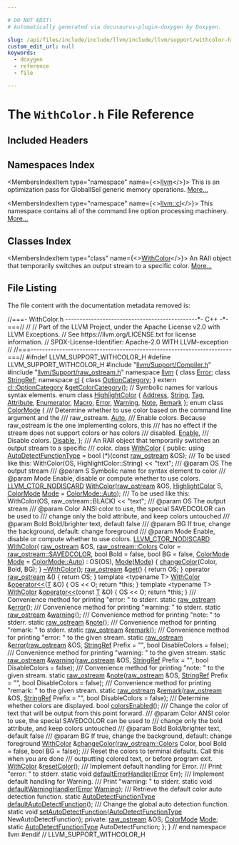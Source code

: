 ```yaml
---

# DO NOT EDIT!
# Automatically generated via docusaurus-plugin-doxygen by Doxygen.

slug: /api/files/include/include/llvm/include/llvm/support/withcolor-h
custom_edit_url: null
keywords:
  - doxygen
  - reference
  - file

---
```





# The `WithColor.h` File Reference

<DoxygenPage pluginConfig={pluginConfig}>



## Included Headers

<IncludesList>
<IncludesListItem
  filePath="llvm/Support/Compiler.h"
  permalink="/docs/api/files/include/include/llvm/include/llvm/support/compiler-h"
  isLocal="true" />
<IncludesListItem
  filePath="llvm/Support/raw_ostream.h"
  permalink="/docs/api/files/include/include/llvm/include/llvm/support/raw-ostream-h"
  isLocal="true" />
</IncludesList>

## Namespaces Index

<MembersIndex>

<MembersIndexItem
  type="namespace"
  name={<><a href="/docs/api/namespaces/llvm">llvm</a></>}>
This is an optimization pass for GlobalISel generic memory operations. <a href="/docs/api/namespaces/llvm/#details">More...</a>
</MembersIndexItem>

<MembersIndexItem
  type="namespace"
  name={<><a href="/docs/api/namespaces/llvm/cl">llvm::cl</a></>}>
This namespace contains all of the command line option processing machinery. <a href="/docs/api/namespaces/llvm/cl/#details">More...</a>
</MembersIndexItem>

</MembersIndex>

## Classes Index

<MembersIndex>

<MembersIndexItem
  type="class"
  name={<><a href="/docs/api/classes/llvm/withcolor">WithColor</a></>}>
An RAII object that temporarily switches an output stream to a specific color. <a href="/docs/api/classes/llvm/withcolor/#details">More...</a>
</MembersIndexItem>

</MembersIndex>


## File Listing

The file content with the documentation metadata removed is:

<ProgramListing>

<Link id="l00001" /><CodeLine lineNumber="1"><Highlight kind="comment">//===- WithColor.h ----------------------------------------------&#42;- C++ -&#42;-===//</Highlight><Highlight kind="normal"></Highlight></CodeLine>
<Link id="l00002" /><CodeLine lineNumber="2"><Highlight kind="normal"></Highlight><Highlight kind="comment">//</Highlight><Highlight kind="normal"></Highlight></CodeLine>
<Link id="l00003" /><CodeLine lineNumber="3"><Highlight kind="normal"></Highlight><Highlight kind="comment">// Part of the LLVM Project, under the Apache License v2.0 with LLVM Exceptions.</Highlight><Highlight kind="normal"></Highlight></CodeLine>
<Link id="l00004" /><CodeLine lineNumber="4"><Highlight kind="normal"></Highlight><Highlight kind="comment">// See https://llvm.org/LICENSE.txt for license information.</Highlight><Highlight kind="normal"></Highlight></CodeLine>
<Link id="l00005" /><CodeLine lineNumber="5"><Highlight kind="normal"></Highlight><Highlight kind="comment">// SPDX-License-Identifier: Apache-2.0 WITH LLVM-exception</Highlight><Highlight kind="normal"></Highlight></CodeLine>
<Link id="l00006" /><CodeLine lineNumber="6"><Highlight kind="normal"></Highlight><Highlight kind="comment">//</Highlight><Highlight kind="normal"></Highlight></CodeLine>
<Link id="l00007" /><CodeLine lineNumber="7"><Highlight kind="normal"></Highlight><Highlight kind="comment">//===----------------------------------------------------------------------===//</Highlight><Highlight kind="normal"></Highlight></CodeLine>
<Link id="l00008" /><CodeLine lineNumber="8"><Highlight kind="normal"></Highlight></CodeLine>
<Link id="l00009" /><CodeLine lineNumber="9"><Highlight kind="normal"></Highlight><Highlight kind="preprocessor">#ifndef LLVM&#95;SUPPORT&#95;WITHCOLOR&#95;H</Highlight><Highlight kind="normal"></Highlight></CodeLine>
<Link id="l00010" /><CodeLine lineNumber="10"><Highlight kind="normal"></Highlight><Highlight kind="preprocessor">#define LLVM&#95;SUPPORT&#95;WITHCOLOR&#95;H</Highlight><Highlight kind="normal"></Highlight></CodeLine>
<Link id="l00011" /><CodeLine lineNumber="11"><Highlight kind="normal"></Highlight></CodeLine>
<Link id="l00012" /><CodeLine lineNumber="12"><Highlight kind="normal"></Highlight><Highlight kind="preprocessor">#include &quot;<a href="/docs/api/files/include/include/llvm/include/llvm/support/compiler-h">llvm/Support/Compiler.h</a>&quot;</Highlight><Highlight kind="normal"></Highlight></CodeLine>
<Link id="l00013" /><CodeLine lineNumber="13"><Highlight kind="normal"></Highlight><Highlight kind="preprocessor">#include &quot;<a href="/docs/api/files/include/include/llvm/include/llvm/support/raw-ostream-h">llvm/Support/raw&#95;ostream.h</a>&quot;</Highlight><Highlight kind="normal"></Highlight></CodeLine>
<Link id="l00014" /><CodeLine lineNumber="14"><Highlight kind="normal"></Highlight></CodeLine>
<Link id="l00015" /><CodeLine lineNumber="15"><Highlight kind="normal"></Highlight><Highlight kind="keyword">namespace </Highlight><Highlight kind="normal"><a href="/docs/api/namespaces/llvm">llvm</a> &#123;</Highlight></CodeLine>
<Link id="l00016" /><CodeLine lineNumber="16"><Highlight kind="normal"></Highlight></CodeLine>
<Link id="l00017" /><CodeLine lineNumber="17"><Highlight kind="normal"></Highlight><Highlight kind="keyword">class </Highlight><Highlight kind="normal"><a href="/docs/api/classes/llvm/error">Error</a>;</Highlight></CodeLine>
<Link id="l00018" /><CodeLine lineNumber="18"><Highlight kind="normal"></Highlight><Highlight kind="keyword">class </Highlight><Highlight kind="normal"><a href="/docs/api/classes/llvm/stringref">StringRef</a>;</Highlight></CodeLine>
<Link id="l00019" /><CodeLine lineNumber="19"><Highlight kind="normal"></Highlight></CodeLine>
<Link id="l00020" /><CodeLine lineNumber="20"><Highlight kind="normal"></Highlight><Highlight kind="keyword">namespace </Highlight><Highlight kind="normal"><a href="/docs/api/namespaces/llvm/cl">cl</a> &#123;</Highlight></CodeLine>
<Link id="l00021" /><CodeLine lineNumber="21"><Highlight kind="normal"></Highlight><Highlight kind="keyword">class </Highlight><Highlight kind="normal"><a href="/docs/api/classes/llvm/cl/optioncategory">OptionCategory</a>;</Highlight></CodeLine>
<Link id="l00022" /><CodeLine lineNumber="22"><Highlight kind="normal">&#125;</Highlight></CodeLine>
<Link id="l00023" /><CodeLine lineNumber="23"><Highlight kind="normal"></Highlight></CodeLine>
<Link id="l00024" /><CodeLine lineNumber="24"><Highlight kind="normal"></Highlight><Highlight kind="keyword">extern</Highlight><Highlight kind="normal"> <a href="/docs/api/classes/llvm/cl/optioncategory">cl::OptionCategory</a> &amp;<a href="/docs/api/namespaces/llvm/#a34af77dee4cbfea71a87d6a6e7a6acd1">getColorCategory</a>();</Highlight></CodeLine>
<Link id="l00025" /><CodeLine lineNumber="25"><Highlight kind="normal"></Highlight></CodeLine>
<Link id="l00026" /><CodeLine lineNumber="26"><Highlight kind="normal"></Highlight><Highlight kind="comment">// Symbolic names for various syntax elements.</Highlight><Highlight kind="normal"></Highlight></CodeLine>
<Link id="l00027" /><CodeLine lineNumber="27" lineLink="/docs/api/namespaces/llvm/#ac226f3d2b9ca090171a8e0a8cb92c343"><Highlight kind="normal"></Highlight><Highlight kind="keyword">enum class</Highlight><Highlight kind="normal"> <a href="/docs/api/namespaces/llvm/#ac226f3d2b9ca090171a8e0a8cb92c343">HighlightColor</a> &#123;</Highlight></CodeLine>
<Link id="l00028" /><CodeLine lineNumber="28" lineLink="/docs/api/namespaces/llvm/#ac226f3d2b9ca090171a8e0a8cb92c343add7bf230fde8d4836917806aff6a6b27"><Highlight kind="normal">  <a href="/docs/api/namespaces/llvm/#a8e02bbea14c70bab55fbc1384e1472d9add7bf230fde8d4836917806aff6a6b27">Address</a>,</Highlight></CodeLine>
<Link id="l00029" /><CodeLine lineNumber="29" lineLink="/docs/api/namespaces/llvm/#ac226f3d2b9ca090171a8e0a8cb92c343a27118326006d3829667a400ad23d5d98"><Highlight kind="normal">  <a href="/docs/api/namespaces/llvm/#ac226f3d2b9ca090171a8e0a8cb92c343a27118326006d3829667a400ad23d5d98">String</a>,</Highlight></CodeLine>
<Link id="l00030" /><CodeLine lineNumber="30" lineLink="/docs/api/namespaces/llvm/#ac226f3d2b9ca090171a8e0a8cb92c343ac101058e7ea21bbbf2a5ac893088e90b"><Highlight kind="normal">  <a href="/docs/api/namespaces/llvm/#ac226f3d2b9ca090171a8e0a8cb92c343ac101058e7ea21bbbf2a5ac893088e90b">Tag</a>,</Highlight></CodeLine>
<Link id="l00031" /><CodeLine lineNumber="31" lineLink="/docs/api/namespaces/llvm/#ac226f3d2b9ca090171a8e0a8cb92c343af2bbdf9f72c085adc4d0404e370f0f4c"><Highlight kind="normal">  <a href="/docs/api/classes/llvm/attribute">Attribute</a>,</Highlight></CodeLine>
<Link id="l00032" /><CodeLine lineNumber="32" lineLink="/docs/api/namespaces/llvm/#ac226f3d2b9ca090171a8e0a8cb92c343a30309b565fa53a27f30668e22f7cf058"><Highlight kind="normal">  <a href="/docs/api/namespaces/llvm/#ac226f3d2b9ca090171a8e0a8cb92c343a30309b565fa53a27f30668e22f7cf058">Enumerator</a>,</Highlight></CodeLine>
<Link id="l00033" /><CodeLine lineNumber="33" lineLink="/docs/api/namespaces/llvm/#ac226f3d2b9ca090171a8e0a8cb92c343a4374cf34c5d58482ffae982196bd2114"><Highlight kind="normal">  <a href="/docs/api/namespaces/llvm/#ac226f3d2b9ca090171a8e0a8cb92c343a4374cf34c5d58482ffae982196bd2114">Macro</a>,</Highlight></CodeLine>
<Link id="l00034" /><CodeLine lineNumber="34" lineLink="/docs/api/namespaces/llvm/#ac226f3d2b9ca090171a8e0a8cb92c343a902b0d55fddef6f8d651fe1035b7d4bd"><Highlight kind="normal">  <a href="/docs/api/classes/llvm/error">Error</a>,</Highlight></CodeLine>
<Link id="l00035" /><CodeLine lineNumber="35" lineLink="/docs/api/namespaces/llvm/#ac226f3d2b9ca090171a8e0a8cb92c343a0eaadb4fcb48a0a0ed7bc9868be9fbaa"><Highlight kind="normal">  <a href="/docs/api/namespaces/llvm/#ac226f3d2b9ca090171a8e0a8cb92c343a0eaadb4fcb48a0a0ed7bc9868be9fbaa">Warning</a>,</Highlight></CodeLine>
<Link id="l00036" /><CodeLine lineNumber="36" lineLink="/docs/api/namespaces/llvm/#ac226f3d2b9ca090171a8e0a8cb92c343a3b0649c72650c313a357338dcdfb64ec"><Highlight kind="normal">  <a href="/docs/api/namespaces/llvm/#ac226f3d2b9ca090171a8e0a8cb92c343a3b0649c72650c313a357338dcdfb64ec">Note</a>,</Highlight></CodeLine>
<Link id="l00037" /><CodeLine lineNumber="37" lineLink="/docs/api/namespaces/llvm/#ac226f3d2b9ca090171a8e0a8cb92c343a91921ada405fd6ba65dff028df047cb6"><Highlight kind="normal">  <a href="/docs/api/namespaces/llvm/#ac226f3d2b9ca090171a8e0a8cb92c343a91921ada405fd6ba65dff028df047cb6">Remark</a></Highlight></CodeLine>
<Link id="l00038" /><CodeLine lineNumber="38"><Highlight kind="normal">&#125;;</Highlight></CodeLine>
<Link id="l00039" /><CodeLine lineNumber="39"><Highlight kind="normal"></Highlight></CodeLine>
<Link id="l00040" /><CodeLine lineNumber="40" lineLink="/docs/api/namespaces/llvm/#afdccf3ff7a8dfaa084b07c1fb417bbe2"><Highlight kind="normal"></Highlight><Highlight kind="keyword">enum class</Highlight><Highlight kind="normal"> <a href="/docs/api/namespaces/llvm/#afdccf3ff7a8dfaa084b07c1fb417bbe2">ColorMode</a> &#123;</Highlight><Highlight kind="comment"></Highlight></CodeLine>
<Link id="l00041" /><CodeLine lineNumber="41"><Highlight kind="comment">  /// Determine whether to use color based on the command line argument and the</Highlight></CodeLine>
<Link id="l00042" /><CodeLine lineNumber="42"><Highlight kind="comment">  /// raw&#95;ostream.</Highlight><Highlight kind="normal"></Highlight></CodeLine>
<Link id="l00043" /><CodeLine lineNumber="43" lineLink="/docs/api/namespaces/llvm/#afdccf3ff7a8dfaa084b07c1fb417bbe2a06b9281e396db002010bde1de57262eb"><Highlight kind="normal">  <a href="/docs/api/namespaces/llvm/#afdccf3ff7a8dfaa084b07c1fb417bbe2a06b9281e396db002010bde1de57262eb">Auto</a>,</Highlight><Highlight kind="comment"></Highlight></CodeLine>
<Link id="l00044" /><CodeLine lineNumber="44"><Highlight kind="comment">  /// Enable colors. Because raw&#95;ostream is the one implementing colors, this</Highlight></CodeLine>
<Link id="l00045" /><CodeLine lineNumber="45"><Highlight kind="comment">  /// has no effect if the stream does not support colors or has colors</Highlight></CodeLine>
<Link id="l00046" /><CodeLine lineNumber="46"><Highlight kind="comment">  /// disabled.</Highlight><Highlight kind="normal"></Highlight></CodeLine>
<Link id="l00047" /><CodeLine lineNumber="47" lineLink="/docs/api/namespaces/llvm/#afdccf3ff7a8dfaa084b07c1fb417bbe2a2faec1f9f8cc7f8f40d521c4dd574f49"><Highlight kind="normal">  <a href="/docs/api/namespaces/llvm/#afdccf3ff7a8dfaa084b07c1fb417bbe2a2faec1f9f8cc7f8f40d521c4dd574f49">Enable</a>,</Highlight><Highlight kind="comment"></Highlight></CodeLine>
<Link id="l00048" /><CodeLine lineNumber="48"><Highlight kind="comment">  /// Disable colors.</Highlight><Highlight kind="normal"></Highlight></CodeLine>
<Link id="l00049" /><CodeLine lineNumber="49" lineLink="/docs/api/namespaces/llvm/#afdccf3ff7a8dfaa084b07c1fb417bbe2abcfaccebf745acfd5e75351095a5394a"><Highlight kind="normal">  <a href="/docs/api/namespaces/llvm/#afdccf3ff7a8dfaa084b07c1fb417bbe2abcfaccebf745acfd5e75351095a5394a">Disable</a>,</Highlight></CodeLine>
<Link id="l00050" /><CodeLine lineNumber="50"><Highlight kind="normal">&#125;;</Highlight></CodeLine>
<Link id="l00051" /><CodeLine lineNumber="51"><Highlight kind="normal"></Highlight><Highlight kind="comment"></Highlight></CodeLine>
<Link id="l00052" /><CodeLine lineNumber="52"><Highlight kind="comment">/// An RAII object that temporarily switches an output stream to a specific</Highlight></CodeLine>
<Link id="l00053" /><CodeLine lineNumber="53"><Highlight kind="comment">/// color.</Highlight><Highlight kind="normal"></Highlight></CodeLine>
<Link id="l00054" /><CodeLine lineNumber="54" lineLink="/docs/api/classes/llvm/withcolor"><Highlight kind="normal"></Highlight><Highlight kind="keyword">class </Highlight><Highlight kind="normal"><a href="/docs/api/classes/llvm/withcolor/#a0b7d62735f94b418859340f4949299bf">WithColor</a> &#123;</Highlight></CodeLine>
<Link id="l00055" /><CodeLine lineNumber="55"><Highlight kind="normal"></Highlight><Highlight kind="keyword">public</Highlight><Highlight kind="normal">:</Highlight></CodeLine>
<Link id="l00056" /><CodeLine lineNumber="56" lineLink="/docs/api/classes/llvm/withcolor/#a5f76e2d718b584bd59ec66a543c72751"><Highlight kind="normal">  </Highlight><Highlight kind="keyword">using </Highlight><Highlight kind="normal"><a href="/docs/api/classes/llvm/withcolor/#a5f76e2d718b584bd59ec66a543c72751">AutoDetectFunctionType</a> = bool (&#42;)(</Highlight><Highlight kind="keyword">const</Highlight><Highlight kind="normal"> <a href="/docs/api/classes/llvm/raw-ostream">raw&#95;ostream</a> &amp;OS);</Highlight></CodeLine>
<Link id="l00057" /><CodeLine lineNumber="57"><Highlight kind="normal"></Highlight><Highlight kind="comment"></Highlight></CodeLine>
<Link id="l00058" /><CodeLine lineNumber="58"><Highlight kind="comment">  /// To be used like this: WithColor(OS, HighlightColor::String) &lt;&lt; &quot;text&quot;;</Highlight></CodeLine>
<Link id="l00059" /><CodeLine lineNumber="59"><Highlight kind="comment">  /// @param OS The output stream</Highlight></CodeLine>
<Link id="l00060" /><CodeLine lineNumber="60"><Highlight kind="comment">  /// @param S Symbolic name for syntax element to color</Highlight></CodeLine>
<Link id="l00061" /><CodeLine lineNumber="61"><Highlight kind="comment">  /// @param Mode Enable, disable or compute whether to use colors.</Highlight><Highlight kind="normal"></Highlight></CodeLine>
<Link id="l00062" /><CodeLine lineNumber="62"><Highlight kind="normal">  <a href="/docs/api/files/include/include/llvm/include/llvm/support/compiler-h/#a49fbbceaed01be1497ada6623f2ba42f">LLVM&#95;CTOR&#95;NODISCARD</a> <a href="/docs/api/classes/llvm/withcolor/#a0b7d62735f94b418859340f4949299bf">WithColor</a>(<a href="/docs/api/classes/llvm/raw-ostream">raw&#95;ostream</a> &amp;OS, <a href="/docs/api/namespaces/llvm/#ac226f3d2b9ca090171a8e0a8cb92c343">HighlightColor</a> S,</Highlight></CodeLine>
<Link id="l00063" /><CodeLine lineNumber="63"><Highlight kind="normal">                                <a href="/docs/api/namespaces/llvm/#afdccf3ff7a8dfaa084b07c1fb417bbe2">ColorMode</a> <a href="/docs/api/files/lib/lib/codegen/regallocevictionadvisor-cpp/#aef71c4b21823f236e70cc6d62375adcd">Mode</a> = <a href="/docs/api/namespaces/llvm/#afdccf3ff7a8dfaa084b07c1fb417bbe2a06b9281e396db002010bde1de57262eb">ColorMode::Auto</a>);</Highlight><Highlight kind="comment"></Highlight></CodeLine>
<Link id="l00064" /><CodeLine lineNumber="64"><Highlight kind="comment">  /// To be used like this: WithColor(OS, raw&#95;ostream::BLACK) &lt;&lt; &quot;text&quot;;</Highlight></CodeLine>
<Link id="l00065" /><CodeLine lineNumber="65"><Highlight kind="comment">  /// @param OS The output stream</Highlight></CodeLine>
<Link id="l00066" /><CodeLine lineNumber="66"><Highlight kind="comment">  /// @param Color ANSI color to use, the special SAVEDCOLOR can be used to</Highlight></CodeLine>
<Link id="l00067" /><CodeLine lineNumber="67"><Highlight kind="comment">  /// change only the bold attribute, and keep colors untouched</Highlight></CodeLine>
<Link id="l00068" /><CodeLine lineNumber="68"><Highlight kind="comment">  /// @param Bold Bold/brighter text, default false</Highlight></CodeLine>
<Link id="l00069" /><CodeLine lineNumber="69"><Highlight kind="comment">  /// @param BG If true, change the background, default: change foreground</Highlight></CodeLine>
<Link id="l00070" /><CodeLine lineNumber="70"><Highlight kind="comment">  /// @param Mode Enable, disable or compute whether to use colors.</Highlight><Highlight kind="normal"></Highlight></CodeLine>
<Link id="l00071" /><CodeLine lineNumber="71" lineLink="/docs/api/classes/llvm/withcolor/#a49d88ad31bfdaa61d47dd7720c083823"><Highlight kind="normal">  <a href="/docs/api/files/include/include/llvm/include/llvm/support/compiler-h/#a49fbbceaed01be1497ada6623f2ba42f">LLVM&#95;CTOR&#95;NODISCARD</a> <a href="/docs/api/classes/llvm/withcolor/#a49d88ad31bfdaa61d47dd7720c083823">WithColor</a>(</Highlight></CodeLine>
<Link id="l00072" /><CodeLine lineNumber="72"><Highlight kind="normal">      <a href="/docs/api/classes/llvm/raw-ostream">raw&#95;ostream</a> &amp;OS, <a href="/docs/api/classes/llvm/raw-ostream/#a1d5efc43dd5669473ac2fe47d5aaf965">raw&#95;ostream::Colors</a> Color = <a href="/docs/api/classes/llvm/raw-ostream/#ad55e55b3692fe8ec3e8b724d3d5bade0">raw&#95;ostream::SAVEDCOLOR</a>,</Highlight></CodeLine>
<Link id="l00073" /><CodeLine lineNumber="73"><Highlight kind="normal">      </Highlight><Highlight kind="keywordtype">bool</Highlight><Highlight kind="normal"> Bold = </Highlight><Highlight kind="keyword">false</Highlight><Highlight kind="normal">, </Highlight><Highlight kind="keywordtype">bool</Highlight><Highlight kind="normal"> BG = </Highlight><Highlight kind="keyword">false</Highlight><Highlight kind="normal">, <a href="/docs/api/namespaces/llvm/#afdccf3ff7a8dfaa084b07c1fb417bbe2">ColorMode</a> <a href="/docs/api/files/lib/lib/codegen/regallocevictionadvisor-cpp/#aef71c4b21823f236e70cc6d62375adcd">Mode</a> = <a href="/docs/api/namespaces/llvm/#afdccf3ff7a8dfaa084b07c1fb417bbe2a06b9281e396db002010bde1de57262eb">ColorMode::Auto</a>)</Highlight></CodeLine>
<Link id="l00074" /><CodeLine lineNumber="74"><Highlight kind="normal">      : OS(OS), <a href="/docs/api/files/lib/lib/codegen/regallocevictionadvisor-cpp/#aef71c4b21823f236e70cc6d62375adcd">Mode</a>(<a href="/docs/api/files/lib/lib/codegen/regallocevictionadvisor-cpp/#aef71c4b21823f236e70cc6d62375adcd">Mode</a>) &#123;</Highlight></CodeLine>
<Link id="l00075" /><CodeLine lineNumber="75"><Highlight kind="normal">    <a href="/docs/api/classes/llvm/withcolor/#a06e589e7787dc00edd3b93f2fdbe514b">changeColor</a>(Color, Bold, BG);</Highlight></CodeLine>
<Link id="l00076" /><CodeLine lineNumber="76"><Highlight kind="normal">  &#125;</Highlight></CodeLine>
<Link id="l00077" /><CodeLine lineNumber="77"><Highlight kind="normal">  <a href="/docs/api/classes/llvm/withcolor/#a3eb6bded04ddbc54bd7b5b8ff6c827fe">~WithColor</a>();</Highlight></CodeLine>
<Link id="l00078" /><CodeLine lineNumber="78"><Highlight kind="normal"></Highlight></CodeLine>
<Link id="l00079" /><CodeLine lineNumber="79" lineLink="/docs/api/classes/llvm/withcolor/#a986df42e8d99e128c31168ef61b02f5a"><Highlight kind="normal">  <a href="/docs/api/classes/llvm/raw-ostream">raw&#95;ostream</a> &amp;<a href="/docs/api/classes/llvm/withcolor/#a986df42e8d99e128c31168ef61b02f5a">get</a>() &#123; </Highlight><Highlight kind="keywordflow">return</Highlight><Highlight kind="normal"> OS; &#125;</Highlight></CodeLine>
<Link id="l00080" /><CodeLine lineNumber="80" lineLink="/docs/api/classes/llvm/withcolor/#a8ac094dc2861f4fc6b7fc0213d52699c"><Highlight kind="normal">  </Highlight><Highlight kind="keyword">operator</Highlight><Highlight kind="normal"> <a href="/docs/api/classes/llvm/raw-ostream">raw&#95;ostream</a> &amp;() &#123; </Highlight><Highlight kind="keywordflow">return</Highlight><Highlight kind="normal"> OS; &#125;</Highlight></CodeLine>
<Link id="l00081" /><CodeLine lineNumber="81" lineLink="/docs/api/classes/llvm/withcolor/#af12ea16e75cf7fba508e3d1bae0b7449"><Highlight kind="normal">  </Highlight><Highlight kind="keyword">template</Highlight><Highlight kind="normal"> &lt;</Highlight><Highlight kind="keyword">typename</Highlight><Highlight kind="normal"> T&gt; <a href="/docs/api/classes/llvm/withcolor/#a0b7d62735f94b418859340f4949299bf">WithColor</a> &amp;<a href="/docs/api/classes/llvm/withcolor/#af12ea16e75cf7fba508e3d1bae0b7449">operator&lt;&lt;</a>(<a href="/docs/api/files/lib/lib/target/lib/target/mips/mips16isellowering-cpp/#a0acb682b8260ab1c60b918599864e2e5">T</a> &amp;O) &#123;</Highlight></CodeLine>
<Link id="l00082" /><CodeLine lineNumber="82"><Highlight kind="normal">    OS &lt;&lt; O;</Highlight></CodeLine>
<Link id="l00083" /><CodeLine lineNumber="83"><Highlight kind="normal">    </Highlight><Highlight kind="keywordflow">return</Highlight><Highlight kind="normal"> &#42;</Highlight><Highlight kind="keyword">this</Highlight><Highlight kind="normal">;</Highlight></CodeLine>
<Link id="l00084" /><CodeLine lineNumber="84"><Highlight kind="normal">  &#125;</Highlight></CodeLine>
<Link id="l00085" /><CodeLine lineNumber="85" lineLink="/docs/api/classes/llvm/withcolor/#a0cdb1fdc0d073ea5d9a12b36107f729c"><Highlight kind="normal">  </Highlight><Highlight kind="keyword">template</Highlight><Highlight kind="normal"> &lt;</Highlight><Highlight kind="keyword">typename</Highlight><Highlight kind="normal"> T&gt; <a href="/docs/api/classes/llvm/withcolor/#a0b7d62735f94b418859340f4949299bf">WithColor</a> &amp;<a href="/docs/api/classes/llvm/withcolor/#a0cdb1fdc0d073ea5d9a12b36107f729c">operator&lt;&lt;</a>(</Highlight><Highlight kind="keyword">const</Highlight><Highlight kind="normal"> <a href="/docs/api/files/lib/lib/target/lib/target/mips/mips16isellowering-cpp/#a0acb682b8260ab1c60b918599864e2e5">T</a> &amp;O) &#123;</Highlight></CodeLine>
<Link id="l00086" /><CodeLine lineNumber="86"><Highlight kind="normal">    OS &lt;&lt; O;</Highlight></CodeLine>
<Link id="l00087" /><CodeLine lineNumber="87"><Highlight kind="normal">    </Highlight><Highlight kind="keywordflow">return</Highlight><Highlight kind="normal"> &#42;</Highlight><Highlight kind="keyword">this</Highlight><Highlight kind="normal">;</Highlight></CodeLine>
<Link id="l00088" /><CodeLine lineNumber="88"><Highlight kind="normal">  &#125;</Highlight></CodeLine>
<Link id="l00089" /><CodeLine lineNumber="89"><Highlight kind="normal"></Highlight><Highlight kind="comment"></Highlight></CodeLine>
<Link id="l00090" /><CodeLine lineNumber="90"><Highlight kind="comment">  /// Convenience method for printing &quot;error: &quot; to stderr.</Highlight><Highlight kind="normal"></Highlight></CodeLine>
<Link id="l00091" /><CodeLine lineNumber="91"><Highlight kind="normal">  </Highlight><Highlight kind="keyword">static</Highlight><Highlight kind="normal"> <a href="/docs/api/classes/llvm/raw-ostream">raw&#95;ostream</a> &amp;<a href="/docs/api/classes/llvm/withcolor/#a59d59f7f8aa89b08f44ad6a87e8ebb1a">error</a>();</Highlight><Highlight kind="comment"></Highlight></CodeLine>
<Link id="l00092" /><CodeLine lineNumber="92"><Highlight kind="comment">  /// Convenience method for printing &quot;warning: &quot; to stderr.</Highlight><Highlight kind="normal"></Highlight></CodeLine>
<Link id="l00093" /><CodeLine lineNumber="93"><Highlight kind="normal">  </Highlight><Highlight kind="keyword">static</Highlight><Highlight kind="normal"> <a href="/docs/api/classes/llvm/raw-ostream">raw&#95;ostream</a> &amp;<a href="/docs/api/classes/llvm/withcolor/#a237ad6eae22f6b2746a542c02d309a5b">warning</a>();</Highlight><Highlight kind="comment"></Highlight></CodeLine>
<Link id="l00094" /><CodeLine lineNumber="94"><Highlight kind="comment">  /// Convenience method for printing &quot;note: &quot; to stderr.</Highlight><Highlight kind="normal"></Highlight></CodeLine>
<Link id="l00095" /><CodeLine lineNumber="95"><Highlight kind="normal">  </Highlight><Highlight kind="keyword">static</Highlight><Highlight kind="normal"> <a href="/docs/api/classes/llvm/raw-ostream">raw&#95;ostream</a> &amp;<a href="/docs/api/classes/llvm/withcolor/#ab5313a760f20fc53b44cc8dbabfd1ae1">note</a>();</Highlight><Highlight kind="comment"></Highlight></CodeLine>
<Link id="l00096" /><CodeLine lineNumber="96"><Highlight kind="comment">  /// Convenience method for printing &quot;remark: &quot; to stderr.</Highlight><Highlight kind="normal"></Highlight></CodeLine>
<Link id="l00097" /><CodeLine lineNumber="97"><Highlight kind="normal">  </Highlight><Highlight kind="keyword">static</Highlight><Highlight kind="normal"> <a href="/docs/api/classes/llvm/raw-ostream">raw&#95;ostream</a> &amp;<a href="/docs/api/classes/llvm/withcolor/#afdcd08052180c0b87e06a2808b062c01">remark</a>();</Highlight></CodeLine>
<Link id="l00098" /><CodeLine lineNumber="98"><Highlight kind="normal"></Highlight><Highlight kind="comment"></Highlight></CodeLine>
<Link id="l00099" /><CodeLine lineNumber="99"><Highlight kind="comment">  /// Convenience method for printing &quot;error: &quot; to the given stream.</Highlight><Highlight kind="normal"></Highlight></CodeLine>
<Link id="l00100" /><CodeLine lineNumber="100"><Highlight kind="normal">  </Highlight><Highlight kind="keyword">static</Highlight><Highlight kind="normal"> <a href="/docs/api/classes/llvm/raw-ostream">raw&#95;ostream</a> &amp;<a href="/docs/api/classes/llvm/withcolor/#a59d59f7f8aa89b08f44ad6a87e8ebb1a">error</a>(<a href="/docs/api/classes/llvm/raw-ostream">raw&#95;ostream</a> &amp;OS, <a href="/docs/api/classes/llvm/stringref">StringRef</a> Prefix = </Highlight><Highlight kind="stringliteral">&quot;&quot;</Highlight><Highlight kind="normal">,</Highlight></CodeLine>
<Link id="l00101" /><CodeLine lineNumber="101"><Highlight kind="normal">                            </Highlight><Highlight kind="keywordtype">bool</Highlight><Highlight kind="normal"> DisableColors = </Highlight><Highlight kind="keyword">false</Highlight><Highlight kind="normal">);</Highlight><Highlight kind="comment"></Highlight></CodeLine>
<Link id="l00102" /><CodeLine lineNumber="102"><Highlight kind="comment">  /// Convenience method for printing &quot;warning: &quot; to the given stream.</Highlight><Highlight kind="normal"></Highlight></CodeLine>
<Link id="l00103" /><CodeLine lineNumber="103"><Highlight kind="normal">  </Highlight><Highlight kind="keyword">static</Highlight><Highlight kind="normal"> <a href="/docs/api/classes/llvm/raw-ostream">raw&#95;ostream</a> &amp;<a href="/docs/api/classes/llvm/withcolor/#a237ad6eae22f6b2746a542c02d309a5b">warning</a>(<a href="/docs/api/classes/llvm/raw-ostream">raw&#95;ostream</a> &amp;OS, <a href="/docs/api/classes/llvm/stringref">StringRef</a> Prefix = </Highlight><Highlight kind="stringliteral">&quot;&quot;</Highlight><Highlight kind="normal">,</Highlight></CodeLine>
<Link id="l00104" /><CodeLine lineNumber="104"><Highlight kind="normal">                              </Highlight><Highlight kind="keywordtype">bool</Highlight><Highlight kind="normal"> DisableColors = </Highlight><Highlight kind="keyword">false</Highlight><Highlight kind="normal">);</Highlight><Highlight kind="comment"></Highlight></CodeLine>
<Link id="l00105" /><CodeLine lineNumber="105"><Highlight kind="comment">  /// Convenience method for printing &quot;note: &quot; to the given stream.</Highlight><Highlight kind="normal"></Highlight></CodeLine>
<Link id="l00106" /><CodeLine lineNumber="106"><Highlight kind="normal">  </Highlight><Highlight kind="keyword">static</Highlight><Highlight kind="normal"> <a href="/docs/api/classes/llvm/raw-ostream">raw&#95;ostream</a> &amp;<a href="/docs/api/classes/llvm/withcolor/#ab5313a760f20fc53b44cc8dbabfd1ae1">note</a>(<a href="/docs/api/classes/llvm/raw-ostream">raw&#95;ostream</a> &amp;OS, <a href="/docs/api/classes/llvm/stringref">StringRef</a> Prefix = </Highlight><Highlight kind="stringliteral">&quot;&quot;</Highlight><Highlight kind="normal">,</Highlight></CodeLine>
<Link id="l00107" /><CodeLine lineNumber="107"><Highlight kind="normal">                           </Highlight><Highlight kind="keywordtype">bool</Highlight><Highlight kind="normal"> DisableColors = </Highlight><Highlight kind="keyword">false</Highlight><Highlight kind="normal">);</Highlight><Highlight kind="comment"></Highlight></CodeLine>
<Link id="l00108" /><CodeLine lineNumber="108"><Highlight kind="comment">  /// Convenience method for printing &quot;remark: &quot; to the given stream.</Highlight><Highlight kind="normal"></Highlight></CodeLine>
<Link id="l00109" /><CodeLine lineNumber="109"><Highlight kind="normal">  </Highlight><Highlight kind="keyword">static</Highlight><Highlight kind="normal"> <a href="/docs/api/classes/llvm/raw-ostream">raw&#95;ostream</a> &amp;<a href="/docs/api/classes/llvm/withcolor/#afdcd08052180c0b87e06a2808b062c01">remark</a>(<a href="/docs/api/classes/llvm/raw-ostream">raw&#95;ostream</a> &amp;OS, <a href="/docs/api/classes/llvm/stringref">StringRef</a> Prefix = </Highlight><Highlight kind="stringliteral">&quot;&quot;</Highlight><Highlight kind="normal">,</Highlight></CodeLine>
<Link id="l00110" /><CodeLine lineNumber="110"><Highlight kind="normal">                             </Highlight><Highlight kind="keywordtype">bool</Highlight><Highlight kind="normal"> DisableColors = </Highlight><Highlight kind="keyword">false</Highlight><Highlight kind="normal">);</Highlight></CodeLine>
<Link id="l00111" /><CodeLine lineNumber="111"><Highlight kind="normal"></Highlight><Highlight kind="comment"></Highlight></CodeLine>
<Link id="l00112" /><CodeLine lineNumber="112"><Highlight kind="comment">  /// Determine whether colors are displayed.</Highlight><Highlight kind="normal"></Highlight></CodeLine>
<Link id="l00113" /><CodeLine lineNumber="113"><Highlight kind="normal">  </Highlight><Highlight kind="keywordtype">bool</Highlight><Highlight kind="normal"> <a href="/docs/api/classes/llvm/withcolor/#a119ef8d948bd6e2bf01db3c5e6b772f7">colorsEnabled</a>();</Highlight></CodeLine>
<Link id="l00114" /><CodeLine lineNumber="114"><Highlight kind="normal"></Highlight><Highlight kind="comment"></Highlight></CodeLine>
<Link id="l00115" /><CodeLine lineNumber="115"><Highlight kind="comment">  /// Change the color of text that will be output from this point forward.</Highlight></CodeLine>
<Link id="l00116" /><CodeLine lineNumber="116"><Highlight kind="comment">  /// @param Color ANSI color to use, the special SAVEDCOLOR can be used to</Highlight></CodeLine>
<Link id="l00117" /><CodeLine lineNumber="117"><Highlight kind="comment">  /// change only the bold attribute, and keep colors untouched</Highlight></CodeLine>
<Link id="l00118" /><CodeLine lineNumber="118"><Highlight kind="comment">  /// @param Bold Bold/brighter text, default false</Highlight></CodeLine>
<Link id="l00119" /><CodeLine lineNumber="119"><Highlight kind="comment">  /// @param BG If true, change the background, default: change foreground</Highlight><Highlight kind="normal"></Highlight></CodeLine>
<Link id="l00120" /><CodeLine lineNumber="120"><Highlight kind="normal">  <a href="/docs/api/classes/llvm/withcolor">WithColor</a> &amp;<a href="/docs/api/classes/llvm/withcolor/#a06e589e7787dc00edd3b93f2fdbe514b">changeColor</a>(<a href="/docs/api/classes/llvm/raw-ostream/#a1d5efc43dd5669473ac2fe47d5aaf965">raw&#95;ostream::Colors</a> Color, </Highlight><Highlight kind="keywordtype">bool</Highlight><Highlight kind="normal"> Bold = </Highlight><Highlight kind="keyword">false</Highlight><Highlight kind="normal">,</Highlight></CodeLine>
<Link id="l00121" /><CodeLine lineNumber="121"><Highlight kind="normal">                         </Highlight><Highlight kind="keywordtype">bool</Highlight><Highlight kind="normal"> BG = </Highlight><Highlight kind="keyword">false</Highlight><Highlight kind="normal">);</Highlight></CodeLine>
<Link id="l00122" /><CodeLine lineNumber="122"><Highlight kind="normal"></Highlight><Highlight kind="comment"></Highlight></CodeLine>
<Link id="l00123" /><CodeLine lineNumber="123"><Highlight kind="comment">  /// Reset the colors to terminal defaults. Call this when you are done</Highlight></CodeLine>
<Link id="l00124" /><CodeLine lineNumber="124"><Highlight kind="comment">  /// outputting colored text, or before program exit.</Highlight><Highlight kind="normal"></Highlight></CodeLine>
<Link id="l00125" /><CodeLine lineNumber="125"><Highlight kind="normal">  <a href="/docs/api/classes/llvm/withcolor">WithColor</a> &amp;<a href="/docs/api/classes/llvm/withcolor/#a76f42a78c2e8f8afcd4a7ca994d8a84f">resetColor</a>();</Highlight></CodeLine>
<Link id="l00126" /><CodeLine lineNumber="126"><Highlight kind="normal"></Highlight><Highlight kind="comment"></Highlight></CodeLine>
<Link id="l00127" /><CodeLine lineNumber="127"><Highlight kind="comment">  /// Implement default handling for Error.</Highlight></CodeLine>
<Link id="l00128" /><CodeLine lineNumber="128"><Highlight kind="comment">  /// Print &quot;error: &quot; to stderr.</Highlight><Highlight kind="normal"></Highlight></CodeLine>
<Link id="l00129" /><CodeLine lineNumber="129"><Highlight kind="normal">  </Highlight><Highlight kind="keyword">static</Highlight><Highlight kind="normal"> </Highlight><Highlight kind="keywordtype">void</Highlight><Highlight kind="normal"> <a href="/docs/api/classes/llvm/withcolor/#aa125c88f5418a9e78bd9f1f20b774b08">defaultErrorHandler</a>(<a href="/docs/api/classes/llvm/error">Error</a> Err);</Highlight></CodeLine>
<Link id="l00130" /><CodeLine lineNumber="130"><Highlight kind="normal"></Highlight><Highlight kind="comment"></Highlight></CodeLine>
<Link id="l00131" /><CodeLine lineNumber="131"><Highlight kind="comment">  /// Implement default handling for Warning.</Highlight></CodeLine>
<Link id="l00132" /><CodeLine lineNumber="132"><Highlight kind="comment">  /// Print &quot;warning: &quot; to stderr.</Highlight><Highlight kind="normal"></Highlight></CodeLine>
<Link id="l00133" /><CodeLine lineNumber="133"><Highlight kind="normal">  </Highlight><Highlight kind="keyword">static</Highlight><Highlight kind="normal"> </Highlight><Highlight kind="keywordtype">void</Highlight><Highlight kind="normal"> <a href="/docs/api/classes/llvm/withcolor/#a0ab9ce7767ba8ad9a3cb17cd35d81a1f">defaultWarningHandler</a>(<a href="/docs/api/classes/llvm/error">Error</a> <a href="/docs/api/namespaces/llvm/#ac226f3d2b9ca090171a8e0a8cb92c343a0eaadb4fcb48a0a0ed7bc9868be9fbaa">Warning</a>);</Highlight></CodeLine>
<Link id="l00134" /><CodeLine lineNumber="134"><Highlight kind="normal"></Highlight><Highlight kind="comment"></Highlight></CodeLine>
<Link id="l00135" /><CodeLine lineNumber="135"><Highlight kind="comment">  /// Retrieve the default color auto detection function.</Highlight><Highlight kind="normal"></Highlight></CodeLine>
<Link id="l00136" /><CodeLine lineNumber="136"><Highlight kind="normal">  </Highlight><Highlight kind="keyword">static</Highlight><Highlight kind="normal"> <a href="/docs/api/classes/llvm/withcolor/#a5f76e2d718b584bd59ec66a543c72751">AutoDetectFunctionType</a> <a href="/docs/api/classes/llvm/withcolor/#acc596b1a9d4cf50b3096702e25b42d70">defaultAutoDetectFunction</a>();</Highlight></CodeLine>
<Link id="l00137" /><CodeLine lineNumber="137"><Highlight kind="normal"></Highlight><Highlight kind="comment"></Highlight></CodeLine>
<Link id="l00138" /><CodeLine lineNumber="138"><Highlight kind="comment">  /// Change the global auto detection function.</Highlight><Highlight kind="normal"></Highlight></CodeLine>
<Link id="l00139" /><CodeLine lineNumber="139"><Highlight kind="normal">  </Highlight><Highlight kind="keyword">static</Highlight><Highlight kind="normal"> </Highlight><Highlight kind="keywordtype">void</Highlight><Highlight kind="normal"></Highlight></CodeLine>
<Link id="l00140" /><CodeLine lineNumber="140"><Highlight kind="normal">  <a href="/docs/api/classes/llvm/withcolor/#ad8a533ac5cd1bd14e1999bab57a7c863">setAutoDetectFunction</a>(<a href="/docs/api/classes/llvm/withcolor/#a5f76e2d718b584bd59ec66a543c72751">AutoDetectFunctionType</a> NewAutoDetectFunction);</Highlight></CodeLine>
<Link id="l00141" /><CodeLine lineNumber="141"><Highlight kind="normal"></Highlight></CodeLine>
<Link id="l00142" /><CodeLine lineNumber="142"><Highlight kind="normal"></Highlight><Highlight kind="keyword">private</Highlight><Highlight kind="normal">:</Highlight></CodeLine>
<Link id="l00143" /><CodeLine lineNumber="143"><Highlight kind="normal">  <a href="/docs/api/classes/llvm/raw-ostream">raw&#95;ostream</a> &amp;OS;</Highlight></CodeLine>
<Link id="l00144" /><CodeLine lineNumber="144"><Highlight kind="normal">  <a href="/docs/api/namespaces/llvm/#afdccf3ff7a8dfaa084b07c1fb417bbe2">ColorMode</a> <a href="/docs/api/files/lib/lib/codegen/regallocevictionadvisor-cpp/#aef71c4b21823f236e70cc6d62375adcd">Mode</a>;</Highlight></CodeLine>
<Link id="l00145" /><CodeLine lineNumber="145"><Highlight kind="normal"></Highlight></CodeLine>
<Link id="l00146" /><CodeLine lineNumber="146"><Highlight kind="normal">  </Highlight><Highlight kind="keyword">static</Highlight><Highlight kind="normal"> <a href="/docs/api/classes/llvm/withcolor/#a5f76e2d718b584bd59ec66a543c72751">AutoDetectFunctionType</a> AutoDetectFunction;</Highlight></CodeLine>
<Link id="l00147" /><CodeLine lineNumber="147"><Highlight kind="normal">&#125;;</Highlight></CodeLine>
<Link id="l00148" /><CodeLine lineNumber="148"><Highlight kind="normal"></Highlight></CodeLine>
<Link id="l00149" /><CodeLine lineNumber="149"><Highlight kind="normal">&#125; </Highlight><Highlight kind="comment">// end namespace llvm</Highlight><Highlight kind="normal"></Highlight></CodeLine>
<Link id="l00150" /><CodeLine lineNumber="150"><Highlight kind="normal"></Highlight></CodeLine>
<Link id="l00151" /><CodeLine lineNumber="151"><Highlight kind="normal"></Highlight><Highlight kind="preprocessor">#endif </Highlight><Highlight kind="comment">// LLVM&#95;SUPPORT&#95;WITHCOLOR&#95;H</Highlight><Highlight kind="normal"></Highlight></CodeLine>

</ProgramListing>

</DoxygenPage>
